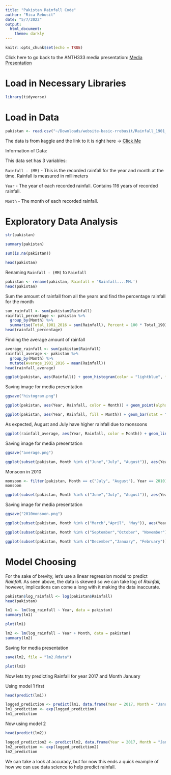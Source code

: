 ```yaml
---
title: "Pakistan Rainfall Code"
author: "Rica Rebusit"
date: "5/7/2022"
output:
  html_document:
    theme: darkly
---
```


```r
knitr::opts_chunk$set(echo = TRUE)
```

Click here to go back to the ANTH333 media presentation: [Media Presentation](https://data485-s22.github.io/website-basic-rrebusit/ANTH333Med.html)

# Load in Necessary Libraries

```r
library(tidyverse)
```

# Load in Data

```r
pakistan <- read.csv("~/Downloads/website-basic-rrebusit/Rainfall_1901_2016_PAK.csv")
```

The data is from kaggle and the link to it is right here -\> [Click Me](%22https://www.kaggle.com/datasets/zusmani/rainfall-in-pakistan%22)

Information of Data:

This data set has 3 variables:

`Rainfall - (MM)` - This is the recorded rainfall for the year and month at the time. Rainfall is measured in millimeters

`Year` - The year of each recorded rainfall. Contains 116 years of recorded rainfall.

`Month` - The month of each recorded rainfall.

# Exploratory Data Analysis

```r
str(pakistan)
```

```r
summary(pakistan)
```

```r
sum(is.na(pakistan))
```

```r
head(pakistan)
```

Renaming `Rainfall - (MM)` to `Rainfall`

```r
pakistan <- rename(pakistan, Rainfall = 'Rainfall....MM.')
head(pakistan)
```

Sum the amount of rainfall from all the years and find the percentage rainfall for the month

```r
sum_rainfall <- sum(pakistan$Rainfall)
rainfall_percentage <- pakistan %>%
  group_by(Month) %>%
  summarise(Total_1901_2016 = sum(Rainfall), Percent = 100 * Total_1901_2016 / sum_rainfall)
head(rainfall_percentage)
```

Finding the average amount of rainfall

```r
average_rainfall <- sum(pakistan$Rainfall)
rainfall_average <- pakistan %>%
  group_by(Month) %>%
  mutate(Average_1901_2016 = mean(Rainfall))
head(rainfall_average)
```

```r
ggplot(pakistan, aes(Rainfall)) + geom_histogram(color = "lightblue", fill = "steelblue") + theme_minimal()
```

Saving image for media presentation

```r
ggsave("histogram.png")
```

```r
ggplot(pakistan, aes(Year, Rainfall, color = Month)) + geom_point(alpha = 0.5) + geom_smooth(se = FALSE)
```

```r
ggplot(pakistan, aes(Year, Rainfall, fill = Month)) + geom_bar(stat = "identity") + scale_fill_discrete(name = "Month", limits = month.name)
```

As expected, August and July have higher rainfall due to monsoons

```r
ggplot(rainfall_average, aes(Year, Rainfall, color = Month)) + geom_line(alpha = 0.8) + theme_minimal()
```

Saving image for media presentation

```r
ggsave("average.png")
```

```r
ggplot(subset(pakistan, Month %in% c("June","July", "August")), aes(Year, Rainfall, color = Month)) + geom_line() + facet_wrap(~ Month)
```

Monsoon in 2010

```r
monsoon <- filter(pakistan, Month == c("July", "August"), Year == 2010)
monsoon
```

```r
ggplot(subset(pakistan, Month %in% c("June","July", "August")), aes(Year, Rainfall, color = Month)) + geom_line() + facet_wrap(~ Month) + geom_point(data = monsoon, aes(Year, Rainfall), color = "black", size = 2) + theme_minimal()
```

Saving image for media presentation

```r
ggsave("2010monsoon.png")
```

```r
ggplot(subset(pakistan, Month %in% c("March","April", "May")), aes(Year, Rainfall, color = Month)) + geom_line() + facet_wrap(~ Month)
```

```r
ggplot(subset(pakistan, Month %in% c("September","October", "November")), aes(Year, Rainfall, color = Month)) + geom_line() + facet_wrap(~ Month)
```

```r
ggplot(subset(pakistan, Month %in% c("December","January", "February")), aes(Year, Rainfall, color = Month)) + geom_line() + facet_wrap(~ Month)
```

# Model Choosing

For the sake of brevity, let's use a linear regression model to predict *Rainfall*. As seen above, the data is skewed so we can take log of *Rainfall,* however, implications can come a long with it making the data inaccurate.

```r
pakistan$log_rainfall <- log(pakistan$Rainfall)
head(pakistan)
```

```r
lm1 <- lm(log_rainfall ~ Year, data = pakistan)
summary(lm1)
```

```r
plot(lm1)
```

```r
lm2 <- lm(log_rainfall ~ Year + Month, data = pakistan)
summary(lm2)
```

Saving for media presentation

```r
save(lm2, file = "lm2.Rdata")
```

```r
plot(lm2)
```

Now lets try predicting Rainfall for year 2017 and Month January

Using model 1 first

```r
head(predict(lm1))
```

```r
logged_prediction <- predict(lm1, data.frame(Year = 2017, Month = "January"))
lm1_prediction <- exp(logged_prediction)
lm1_prediction
```

Now using model 2

```r
head(predict(lm2))
```

```r
logged_prediction2 <- predict(lm2, data.frame(Year = 2017, Month = "January"))
lm2_prediction <- exp(logged_prediction2)
lm2_prediction
```

We can take a look at accuracy, but for now this ends a quick example of how we can use data science to help predict rainfall.
